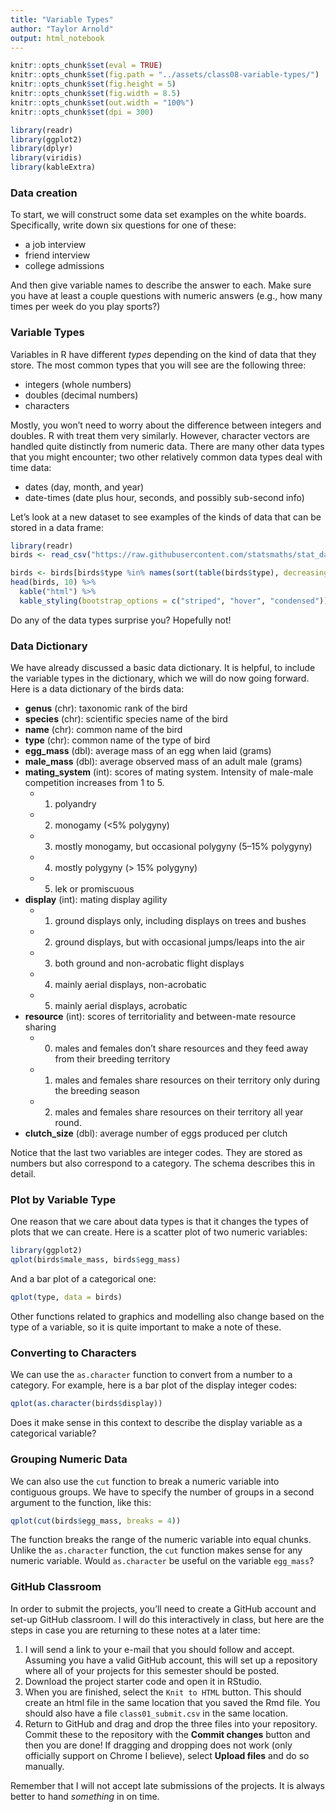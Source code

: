 ```yaml
---
title: "Variable Types"
author: "Taylor Arnold"
output: html_notebook
---
```


```r
knitr::opts_chunk$set(eval = TRUE)
knitr::opts_chunk$set(fig.path = "../assets/class08-variable-types/")
knitr::opts_chunk$set(fig.height = 5)
knitr::opts_chunk$set(fig.width = 8.5)
knitr::opts_chunk$set(out.width = "100%")
knitr::opts_chunk$set(dpi = 300)
```

```r
library(readr)
library(ggplot2)
library(dplyr)
library(viridis)
library(kableExtra)
```

### Data creation

To start, we will construct some data set examples on the white boards.
Specifically, write down six questions for one of these:

- a job interview
- friend interview
- college admissions

And then give variable names to describe the answer to each. Make sure you
have at least a couple questions with numeric answers (e.g., how many times
per week do you play sports?)

### Variable Types

Variables in R have different *types* depending on the kind of
data that they store. The most common types that you will see
are the following three:

- integers (whole numbers)
- doubles (decimal numbers)
- characters

Mostly, you won't need to worry about the difference between
integers and doubles. R with treat them very similarly. However,
character vectors are handled quite distinctly from numeric
data. There are many other data types that you might encounter;
two other relatively common data types deal with time data:

- dates (day, month, and year)
- date-times (date plus hour, seconds, and possibly sub-second info)

Let's look at a new dataset to see examples of the kinds of data that
can be stored in a data frame:

```r
library(readr)
birds <- read_csv("https://raw.githubusercontent.com/statsmaths/stat_data/gh-pages/birds.csv")
```
```r
birds <- birds[birds$type %in% names(sort(table(birds$type), decreasing = TRUE))[1:15],]
head(birds, 10) %>%
  kable("html") %>%
  kable_styling(bootstrap_options = c("striped", "hover", "condensed"))
```

Do any of the data types surprise you? Hopefully not!

### Data Dictionary

We have already discussed a basic data dictionary. It is helpful, to include
the variable types in the dictionary, which we will do now going forward.
Here is a data dictionary of the birds data:

- **genus** (chr): taxonomic rank of the bird
- **species** (chr): scientific species name of the bird
- **name** (chr): common name of the bird
- **type** (chr): common name of the type of bird
- **egg_mass** (dbl): average mass of an egg when laid (grams)
- **male_mass** (dbl): average observed mass of an adult male (grams)
- **mating_system** (int): scores of mating system. Intensity of male-male competition increases from 1 to 5.
    - (1) polyandry
    - (2) monogamy (<5% polygyny)
    - (3) mostly monogamy, but occasional polygyny (5–15% polygyny)
    - (4) mostly polygyny (> 15% polygyny)
    - (5) lek or promiscuous
- **display** (int): mating display agility
    - (1) ground displays only, including displays on trees and bushes
    - (2) ground displays, but with occasional jumps/leaps into the air
    - (3) both ground and non-acrobatic flight displays
    - (4) mainly aerial displays, non-acrobatic
    - (5) mainly aerial displays, acrobatic
- **resource** (int): scores of territoriality and between-mate resource sharing
    - (0) males and females don't share resources and they feed away from their breeding territory
    - (1) males and females share resources on their territory only during the breeding season
    - (2) males and females share resources on their territory all year round.
- **clutch_size** (dbl): average number of eggs produced per clutch

Notice that the last two variables are integer codes. They are
stored as numbers but also correspond to a category. The schema
describes this in detail.

### Plot by Variable Type

One reason that we care about data types is that it changes
the types of plots that we can create. Here is a scatter plot
of two numeric variables:

```r
library(ggplot2)
qplot(birds$male_mass, birds$egg_mass)
```

And a bar plot of a categorical one:

```r
qplot(type, data = birds)
```

Other functions related to graphics and modelling also change
based on the type of a variable, so it is quite important to
make a note of these.

### Converting to Characters

We can use the `as.character` function to convert from a number
to a category. For example, here is a bar plot of the display
integer codes:

```r
qplot(as.character(birds$display))
```

Does it make sense in this context to describe the display variable
as a categorical variable?

### Grouping Numeric Data

We can also use the `cut` function to break a numeric variable into
contiguous groups. We have to specify the number of groups in a second
argument to the function, like this:

```r
qplot(cut(birds$egg_mass, breaks = 4))
```

The function breaks the range of the numeric variable into equal chunks.
Unlike the `as.character` function, the `cut` function makes sense for
any numeric variable. Would `as.character` be useful on the variable
`egg_mass`?

### GitHub Classroom

In order to submit the projects, you'll need to create a GitHub account and
set-up GitHub classroom. I will do this interactively in class, but here are
the steps in case you are returning to these notes at a later
time:

1. I will send a link to your e-mail that you should follow
and accept. Assuming you have a valid GitHub account, this
will set up a repository where all of your projects for this semester
should be posted.
2. Download the project starter code and open it in RStudio.
3. When you are finished, select the `Knit to HTML` button. This
should create an html file in the same location that you saved
the Rmd file. You should also have a file `class01_submit.csv`
in the same location.
4. Return to GitHub and drag and drop the three files into your
repository. Commit these to the repository with the **Commit changes**
button and then you are done! If dragging and dropping does not work
(only officially support on Chrome I believe), select **Upload files**
and do so manually.

Remember that I will not accept late submissions of the projects.
It is always better to hand *something* in on time.




